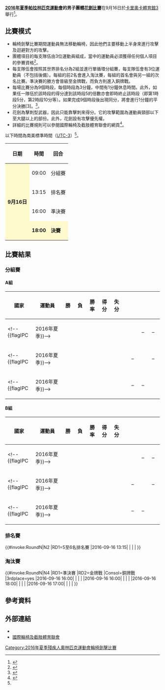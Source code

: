 {{noteTA|G1=Sports}}
{{Infobox Paralympic event
| event       = 男子團體花劍
| games       = 2016年夏季
| image       = [[File:Wheelchair_fencing_pictogram_(Paralympics).svg|120px]]
| caption     = 
| venue       = [[卡里奧卡體育館3|卡里奧卡體育館3]]
| dates       = 9月16日
| competitors = 18
| nations     = 6<ref name=qualification>{{Cite web |url=http://www.iwasf.com/iwasf/index.cfm/sports/iwas-wheelchair-fencing/rio-2016-qualification111/ |title=RIO 2016 QUALIFICATION |access-date=2016-09-09 |archive-url=https://web.archive.org/web/20170328060644/http://www.iwasf.com/iwasf/index.cfm/sports/iwas-wheelchair-fencing/rio-2016-qualification111/ |archive-date=2017-03-28 |dead-url=yes }}</ref>
| gold        =  
| goldNPC     =  
| silver      =  
| silverNPC   =  
| bronze      =  
| bronzeNPC   =  
| prev        = [[2012年夏季殘疾人奧林匹克運動會輪椅劍擊男子團體花劍比賽|2012]]
| next        = [[2020年夏季殘疾人奧林匹克運動會男子團體花劍比賽|2020]]
}}
{{2016年夏季殘疾人奧林匹克運動會輪椅劍擊比賽}}
'''[[2016年夏季帕拉林匹克運動會|2016年夏季帕拉林匹克運動會]]的男子團體[[2016年夏季殘疾人奧林匹克運動會輪椅劍擊比賽|花劍比賽]]'''在9月16日於[[卡里奧卡體育館3|卡里奧卡體育館3]]舉行<ref>{{Cite web |url=https://www.rio2016.com/en/paralympics/wheelchair-fencing |title=Paralympic Wheelchair Fencing |accessdate=2016-09-09 |archive-date=2016-09-08 |archive-url=https://web.archive.org/web/20160908184534/https://www.rio2016.com/en/paralympics/wheelchair-fencing |dead-url=no }}</ref>。

== 比賽模式 ==
* 輪椅劍擊比賽期間運動員無法移動輪椅，因此他們主要移動上半身來進行攻擊及迴避對方的攻擊。
* 團體項目的每支隊伍由3位運動員組成，當中的運動員必須獲得任何個人項目的參賽資格<ref name=classify>{{Cite web |url=https://www.paralympic.org/sites/default/files/document/150915170806821_2015_09_15%2BExplanatory%2Bguide%2BClassification_summer%2BFINAL%2B_5.pdf |title=Explanatory guide to Paralympic classification |accessdate=2016-09-09 |archive-date=2016-08-27 |archive-url=https://web.archive.org/web/20160827205502/https://www.paralympic.org/sites/default/files/document/150915170806821_2015_09_15%2BExplanatory%2Bguide%2BClassification_summer%2BFINAL%2B_5.pdf |dead-url=no }}</ref>。
* 每支隊伍會按照其世界排名分為2組並進行單循環分組賽，每支隊伍會有3位運動員（不包括後備）。每組的前2名會進入淘汰賽，每組的首名會與另一組的次名比賽。準決賽的勝方會晉級至金牌戰，而負方則進入銅牌戰。
* 每場比賽分為9個時段，每個時段為3分鐘，中間有1分鐘休息時間。此外，如果任一隊伍於該時段的得分達到該時段5的倍數亦會即時終止該時段（即第1時段5分，第2時段10分等）。如果完成9個時段後出現同分，將會進行1分鐘的平分決勝[3]。<ref name=schedule>{{Cite web |url=http://www.paralimpicos.es/publicacion/ficheros/Paralympic%20Explanatory%20Guide%20_%20Wheelchair%20Fencing.pdf |title=Wheelchair Fencing Explanatory Guide |access-date=2016-09-09 |archive-url=https://web.archive.org/web/20160330021441/http://www.paralimpicos.es/publicacion/ficheros/Paralympic%20Explanatory%20Guide%20_%20Wheelchair%20Fencing.pdf |archive-date=2016-03-30 |dead-url=yes }}</ref>。
* 花劍為擊刺型武器，因此只能靠擊刺來得分。它的攻擊範圍為運動員頸部以下至大腿以上的部份。此外，花劍設有攻擊優先權。
* 詳細的比賽規則可以參閱國際輪椅及截肢體育聯會的網頁<ref>{{Cite web |url=http://www.iwasf.com/iwasf/index.cfm/sports/iwas-wheelchair-fencing/rules-documents1/ |title=RULES & DOCUMENTS |accessdate=2016-09-09 |archive-date=2016-09-11 |archive-url=https://archive.is/20160911072702/http://www.iwasf.com/iwasf/index.cfm/sports/iwas-wheelchair-fencing/rules-documents1/ |dead-url=yes }}</ref>。
以下時間為南美標準時間（[[UTC-3|UTC-3]]）<ref name=schedule/>。
{| class="wikitable" style="text-align:center" width=400px
! 日期
! 時間
! 回合
|-
|style=background:lemonchiffon rowspan="4"| '''9月16日''' || 09:00 || 分組賽
|-
| 13:15 || 排名賽
|-
| 16:00 || 準決賽
|-
|style=background:lemonchiffon| '''18:00''' || style=background:lemonchiffon| '''決賽''' 
|}

== 比賽結果 ==
=== 分組賽 ===
==== A組 ====
{| class="wikitable" style="text-align:center;"
!width=100|國家
!width=200|運動員
!width=50|勝
!width=50|負
!width=50|勝率
!width=50|得分
!width=50|失分
!rowspan=7| 
!width=50|<!--{{flagicon|}}-->
!width=50|<!--{{flagicon|}}-->
!width=50|<!--{{flagicon|}}-->
|-
|align=left| <!--{{flagIPC||2016年夏季}}--> || align=left| <!--[[]]<br>[[|]]<br>[[]]<br>[[]]--> ||  ||  ||  ||  ||  || {{n/a}} || – || –
|-
|align=left| <!--{{flagIPC||2016年夏季}}--> || align=left| <!--[[]]<br>[[|]]<br>[[]]<br>[[]]--> ||  ||  ||  ||  ||  || – || {{n/a}} || –
|-
|align=left| <!--{{flagIPC||2016年夏季}}--> || align=left| <!--[[]]<br>[[|]]<br>[[]]<br>[[]]--> ||  ||  ||  ||  ||  || – || – || {{n/a}}
|}

==== B組 ====
{| class="wikitable" style="text-align:center;"
!width=100|國家
!width=200|運動員
!width=50|勝
!width=50|負
!width=50|勝率
!width=50|得分
!width=50|失分
!rowspan=7| 
!width=50|<!--{{flagicon|}}-->
!width=50|<!--{{flagicon|}}-->
!width=50|<!--{{flagicon|}}-->
|-
|align=left| <!--{{flagIPC||2016年夏季}}--> || align=left| <!--[[]]<br>[[|]]<br>[[]]<br>[[]]--> ||  ||  ||  ||  ||  || {{n/a}} || – || –
|-
|align=left| <!--{{flagIPC||2016年夏季}}--> || align=left| <!--[[]]<br>[[|]]<br>[[]]<br>[[]]--> ||  ||  ||  ||  ||  || – || {{n/a}} || –
|-
|align=left| <!--{{flagIPC||2016年夏季}}--> || align=left| <!--[[]]<br>[[|]]<br>[[]]<br>[[]]--> ||  ||  ||  ||  ||  || – || – || {{n/a}}
|}

=== 排名賽 ===
{{#invoke:RoundN|N2
|RD1=5至6名排名賽
|2016-09-16 13:15| | | | 
}}

=== 淘汰賽 ===
{{#invoke:RoundN|N4
|RD1=準決賽
|RD2=金牌戰
|Consol=銅牌戰
|3rdplace=yes
|2016-09-16 16:00| | | | 
|2016-09-16 16:00| | | | 
|2016-09-16 18:00| | | | 
|2016-09-16 17:00| | | | 
}}

== 參考資料 ==
{{reflist}}

== 外部連結 ==
* {{Official|https://www.rio2016.com/en/paralympics/wheelchair-fencin}}{{pt}}{{en}}{{es}}{{fr}}
* [https://web.archive.org/web/20080822164112/http://www.iwasf.com/ 國際輪椅及截肢體育聯會]{{en}}

[[Category:2016年夏季殘疾人奧林匹克運動會輪椅劍擊比賽|Category:2016年夏季殘疾人奧林匹克運動會輪椅劍擊比賽]]